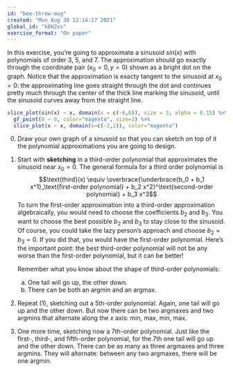 ```yaml
---
id: "bee-throw-mug"
created: "Mon Aug 30 12:14:17 2021"
global_id: "k8H2vs"
exercise_format: "On paper"
---
```


In this exercise, you're going to approximate a sinusoid $sin(x)$ with polynomials of order 3, 5, and 7. The approximation should go exactly through the coordinate pair $(x_0=0, y=0)$ shown as a bright dot on the graph. Notice that the approximation is exacty tangent to the sinusoid at $x_0 = 0$: the approximating line goes straight through the dot and continues pretty much through the center of the thick line marking the sinusoid, until the sinusoid curves away from the straight line.  

```r
slice_plot(sin(x) ~ x, domain(x = c(-6,6)), size = 3, alpha = 0.15) %>%
  gf_point(0 ~ 0, color="magenta", size=3) %>%
  slice_plot(x ~ x, domain(x=c(-2,2)), color="magenta") 
```
0. Draw your own graph of a sinusoid so that you can sketch on top of it the polynomial approximations you are going to design.


1. Start with **sketching** in a third-order polynomial that approximates the sinusoid near $x_0=0$.  The general formula for a third order polynomial is $$\text{third}(x) \equiv \overbrace{\underbrace{b_0 + b_1 x^1}_\text{first-order polynomial} + b_2 x^2}^\text{second-order polynomial} + b_3 x^3$$
To turn the first-order approximation into a third-order approximation algebraically, you would need to choose the coefficients $b_2$ and $b_3$. You want to choose the best possible $b_2$ and $b_3$ to stay close to the sinusoid. Of course, you could take the lazy person's approach and choose $b_2 = b_3 = 0$. If you did that, you would have the first-order polynomial. Here's the important point: the best third-order polynomial will not be any worse than the first-order polynomial, but it can be better!

    Remember what you know about the shape of third-order polynomials:
    
    a. One tail will go up, the other down.
    b. There can be both an argmin and an argmax.
    
2. Repeat (1), sketching out a 5th-order polynomial. Again, one tail will go up and the other down. But now there can be two argmaxes and two argmins that alternate along the $x$ axis: min, max, min, max.  

3. One more time, sketching now a 7th-order polynomial. Just like the first-, third-, and fifth-order polynomial, for the 7th one tail will go up and the other down. There can be as many as three argmaxes and three argmins. They will alternate: between any two argmaxes, there will be one argmin.
